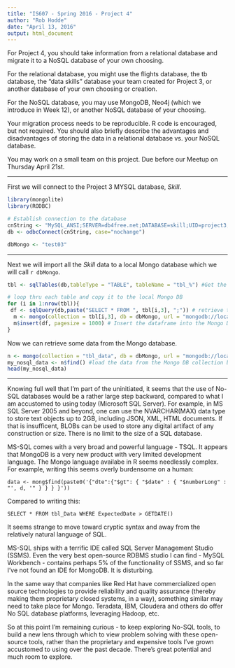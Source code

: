 ```yaml
---
title: "IS607 - Spring 2016 - Project 4"
author: "Rob Hodde"
date: "April 13, 2016"
output: html_document
---
```


For Project 4, you should take information from a relational database and migrate it to a NoSQL database of your own choosing. 

For the relational database, you might use the flights database, the tb database, the "data skills" database your team created for Project 3, or another database of your own choosing or creation.

For the NoSQL database, you may use MongoDB, Neo4j (which we introduce in Week 12), or another NoSQL database of your choosing.

Your migration process needs to be reproducible.  R code is encouraged, but not required.  You should also briefly describe the advantages and disadvantages of storing the data in a relational database vs. your NoSQL database.

You may work on a small team on this project.  Due before our Meetup on Thursday April 21st.

--------

First we will connect to the Project 3 MYSQL database, *Skill*.

```r

library(mongolite)
library(RODBC)

# Establish connection to the database
cnString <- "MySQL_ANSI;SERVER=db4free.net;DATABASE=skill;UID=project3;PASSWORD=CUNYRBridge4;OPTION=3;" # live
db <- odbcConnect(cnString, case="nochange")

dbMongo <- "test03"

```

--------

Next we will import all the *Skill* data to a local Mongo database which we will call `r dbMongo`.  


```r

tbl <- sqlTables(db,tableType = "TABLE", tableName = "tbl_%") #Get the list of tables in MySQL database

# loop thru each table and copy it to the local Mongo DB
for (i in 1:nrow(tbl)){
 df <- sqlQuery(db,paste("SELECT * FROM ", tbl[i,3], ";")) # retrieve the data
  m <- mongo(collection = tbl[i,3], db = dbMongo, url = "mongodb://localhost", verbose = TRUE) #create the Mongo collection
  m$insert(df, pagesize = 1000) # Insert the dataframe into the Mongo DB collection.
}

```

Now we can retrieve some data from the Mongo database.

```r

n <- mongo(collection = "tbl_data", db = dbMongo, url = "mongodb://localhost")
my_nosql_data <- n$find() #load the data from the Mongo DB collection back into a data frame
head(my_nosql_data)

```

-------- 

Knowing full well that I'm part of the uninitiated, it seems that the use of No-SQL databases would be a rather large step backward, compared to what I am accustomed to using today (Microsoft SQL Server).  For example, in MS SQL Server 2005 and beyond, one can use the NVARCHAR(MAX) data type to store text objects up to 2GB, including JSON, XML, HTML documents.  If that is insufficent, BLOBs can be used to store any digital artifact of any construction or size.  There is no limit to the size of a SQL database.  

MS-SQL comes with a very broad and powerful language - TSQL.  It appears that MongoDB is a very new product with very limited development language.  The Mongo language availabe in R seems needlessly complex.  For example, writing this seems overly burdensome on a human:  


   ```data <- mong$find(paste0('{"dte":{"$gt": { "$date" : { "$numberLong" : "', d, '" } } } }'))``` 

Compared to writing this:  

   ```SELECT * FROM tbl_Data WHERE ExpectedDate > GETDATE()```  
   
It seems strange to move toward cryptic syntax and away from the relatively natural language of SQL.

MS-SQL ships with a terrific IDE called SQL Server Management Studio (SSMS). Even the very best open-source RDBMS studio I can find - MySQL Workbench - contains perhaps 5% of the functionality of SSMS, and so far I've not found an IDE for MongoDB.  It is disturbing.    

In the same way that companies like Red Hat have commercialized open source technologies to provide reliability and quality assurance (thereby making them proprietary closed systems, in a way), something similar may need to take place for Mongo.  Teradata, IBM, Cloudera and others do offer No SQL database platforms, leveraging Hadoop, etc.

So at this point I'm remaining curious - to keep exploring No-SQL tools, to build a new lens through which to view problem solving with these open-source tools, rather than the proprietary and expensive tools I've grown accustomed to using over the past decade. There's great potential and much room to explore.  










